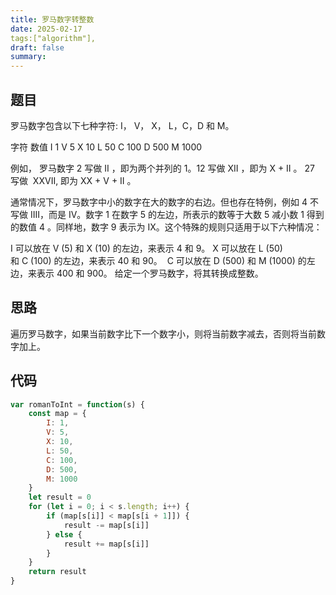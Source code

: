 ```yaml
---
title: 罗马数字转整数
date: 2025-02-17
tags:["algorithm"],
draft: false
summary:
---
```


## 题目

罗马数字包含以下七种字符: I， V， X， L，C，D 和 M。

字符          数值
I             1
V             5
X             10
L             50
C             100
D             500
M             1000

例如， 罗马数字 2 写做 II ，即为两个并列的 1。12 写做 XII ，即为 X + II 。 27 写做  XXVII, 即为 XX + V + II 。

通常情况下，罗马数字中小的数字在大的数字的右边。但也存在特例，例如 4 不写做 IIII，而是 IV。数字 1 在数字 5 的左边，所表示的数等于大数 5 减小数 1 得到的数值 4 。同样地，数字 9 表示为 IX。这个特殊的规则只适用于以下六种情况：

I 可以放在 V (5) 和 X (10) 的左边，来表示 4 和 9。
X 可以放在 L (50) 和 C (100) 的左边，来表示 40 和 90。 
C 可以放在 D (500) 和 M (1000) 的左边，来表示 400 和 900。
给定一个罗马数字，将其转换成整数。

## 思路
遍历罗马数字，如果当前数字比下一个数字小，则将当前数字减去，否则将当前数字加上。


## 代码

```js   
var romanToInt = function(s) {
    const map = {
        I: 1,
        V: 5,
        X: 10,
        L: 50,
        C: 100, 
        D: 500, 
        M: 1000
    }
    let result = 0
    for (let i = 0; i < s.length; i++) {
        if (map[s[i]] < map[s[i + 1]]) {
            result -= map[s[i]]
        } else {
            result += map[s[i]]
        }
    }
    return result
}
```


